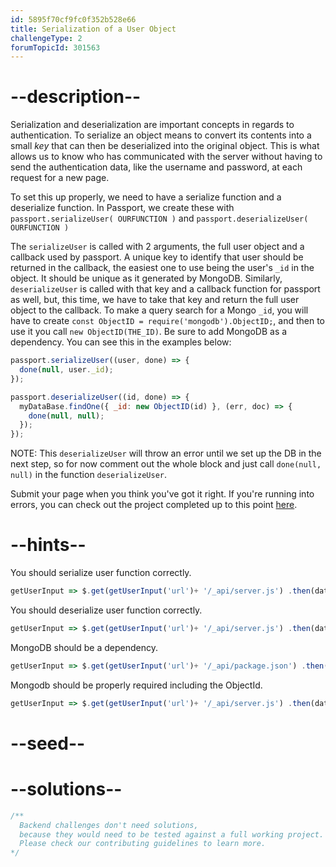 ```yaml
---
id: 5895f70cf9fc0f352b528e66
title: Serialization of a User Object
challengeType: 2
forumTopicId: 301563
---
```


# --description--

Serialization and deserialization are important concepts in regards to authentication. To serialize an object means to convert its contents into a small *key* that can then be deserialized into the original object. This is what allows us to know who has communicated with the server without having to send the authentication data, like the username and password, at each request for a new page.

To set this up properly, we need to have a serialize function and a deserialize function. In Passport, we create these with `passport.serializeUser( OURFUNCTION )` and `passport.deserializeUser( OURFUNCTION )`

The `serializeUser` is called with 2 arguments, the full user object and a callback used by passport. A unique key to identify that user should be returned in the callback, the easiest one to use being the user's `_id` in the object. It should be unique as it generated by MongoDB. Similarly, `deserializeUser` is called with that key and a callback function for passport as well, but, this time, we have to take that key and return the full user object to the callback. To make a query search for a Mongo `_id`, you will have to create `const ObjectID = require('mongodb').ObjectID;`, and then to use it you call `new ObjectID(THE_ID)`. Be sure to add MongoDB as a dependency. You can see this in the examples below:

```js
passport.serializeUser((user, done) => {
  done(null, user._id);
});

passport.deserializeUser((id, done) => {
  myDataBase.findOne({ _id: new ObjectID(id) }, (err, doc) => {
    done(null, null);
  });
});
```

NOTE: This `deserializeUser` will throw an error until we set up the DB in the next step, so for now comment out the whole block and just call `done(null, null)` in the function `deserializeUser`.

Submit your page when you think you've got it right. If you're running into errors, you can check out the project completed up to this point [here](https://gist.github.com/camperbot/7068a0d09e61ec7424572b366751f048).

# --hints--

You should serialize user function correctly.

```js
getUserInput => $.get(getUserInput('url')+ '/_api/server.js') .then(data => { assert.match(data, /passport.serializeUser/gi, 'You should have created your passport.serializeUser function'); assert.match(data, /null,\s*user._id/gi, 'There should be a callback in your serializeUser with (null, user._id)'); }, xhr => { throw new Error(xhr.statusText); })
```

You should deserialize user function correctly.

```js
getUserInput => $.get(getUserInput('url')+ '/_api/server.js') .then(data => { assert.match(data, /passport.deserializeUser/gi, 'You should have created your passport.deserializeUser function'); assert.match(data, /null,\s*null/gi, 'There should be a callback in your deserializeUser with (null, null) for now'); }, xhr => { throw new Error(xhr.statusText); })
```

MongoDB should be a dependency.

```js
getUserInput => $.get(getUserInput('url')+ '/_api/package.json') .then(data => { var packJson = JSON.parse(data); assert.property(packJson.dependencies, 'mongodb', 'Your project should list "mongodb" as a dependency'); }, xhr => { throw new Error(xhr.statusText); })
```

Mongodb should be properly required including the ObjectId.

```js
getUserInput => $.get(getUserInput('url')+ '/_api/server.js') .then(data => { assert.match(data, /require.*("|')mongodb\1/gi, 'You should have required mongodb'); assert.match(data, /new ObjectID.*id/gi, 'Even though the block is commented out, you should use new ObjectID(id) for when we add the database'); }, xhr => { throw new Error(xhr.statusText); })
```

# --seed--

# --solutions--

```js
/**
  Backend challenges don't need solutions, 
  because they would need to be tested against a full working project. 
  Please check our contributing guidelines to learn more.
*/
```
